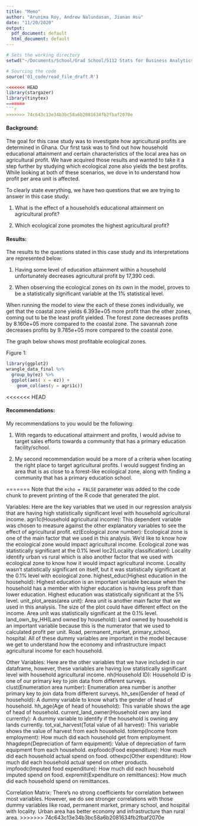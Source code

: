 ```yaml
---
title: "Memo"
author: "Arunima Roy, Andrew Nalundasan, Jianan Hsu"
date: "11/20/2020"
output:
  pdf_document: default
  html_document: default
---
```



```r
# Sets the working directory
setwd("~/Documents/School/Grad School/5112 Stats for Business Analytics/data_translation_20201116")

# Sourcing the code
source('01_code/read_file_draft.R')

<<<<<<< HEAD
library(stargazer)
library(tinytex)
=======
```r

>>>>>>> 74c643c13e34b3bc58a6b2081634fb2fbaf2070e
```

#### Background:

The goal for this case study was to investigate how agricultural profits are determined in Ghana. Our first task was to find out how household educational attainment and certain characteristics of the local area has on agricultural profit. We have acquired those results and wanted to take it a step further by studying which ecological zone also yields the best profits. While looking at both of these scenarios, we dove in to understand how profit per area unit is affected.   

To clearly state everything, we have two questions that we are trying to answer in this case study:

1)	What is the effect of a household’s educational attainment on agricultural profit? 

2)	Which ecological zone promotes the highest agricultural profit?

#### Results: 
The results to the questions stated in this case study and its interpretations are represented below: 

1) Having some level of education attainment within a household unfortunately decreases agricultural profit by 17,390 cedi. 

2) When observing the ecological zones on its own in the model, proves to be a statistically significant variable at the 1% statistical level. 

When running the model to view the each of these zones individually, we get that the coastal zone yields 6.393e+05 more profit than the other zones, coming out to be the least profit yielded. The forest zone decreases profits by 8.160e+05 more compared to the coastal zone. The savannah zone decreases profits by 9.785e+05 more compared to the coastal zone.

The graph below shows most profitable ecological zones. 

Figure 1:

```r
library(ggplot2)
wrangle_data_final %>% 
  group_by(ez) %>% 
  ggplot(aes( x = ez)) + 
    geom_col(aes(y = agri1c))

```

<<<<<<< HEAD

#### Recommendations:
My recommendations to you would be the following:


1) With regards to educational attainment and profits, I would advise to target sales efforts towards a community that has a primary education facility/school.


2) My second recommendation would be a more of a criteria when locating the right place to target agricultural profits. I would suggest finding an area that is as close to a forest-like ecological zone, along with finding a community that has a primary education school.

=======
Note that the `echo = FALSE` parameter was added to the code chunk to prevent printing of the R code that generated the plot.

Variables:
Here are the key variables that we used in our regression analysis that are having high statistically significant level with household agricultural income.
agri1c(Household agricultural income): This dependent variable was chosen to measure against the other explanatory variables to see the effect of agricultural profit. 
ez(Ecological zone number): Ecological zone is one of the main factor that we used in this analysis. We'd like to know how the ecological zone would impact agricultural income. Ecological zone was statistically significant at the 0.1% level
loc2(Locality classification): Locality identify urban vs rural which is also another factor that we used with ecological zone to know how it would impact agricultural income. Locality wasn't statistically significant on itself, but it was statistically significant at the 0.1% level with ecological zone.
highest_educ(Highest education in the household): Highest education is an important variable because when the household has a member with higher education is having less profit than lower education. Highest education was statistically significant at the 5% level.
unit_plot_areas(area unit): Area unit is another main factor that we used in this analysis. The size of the plot could have different effect on the income. Area unit was statistically significant at the 0.1% level.
land_own_by_HH(Land owned by household): Land owned by household is an important variable because this is the numerator that we used to calculated profit per unit.
Road, permanent_market, primary_school, hospital: All of these dummy variables are important in the model because we get to understand how the economy and infrastructure impact agricultural income for each household.

Other Variables:
Here are the other variables that we have included in our dataframe, however, these variables are having low statistically significant level with household agricultural income.
nh(Household ID): Household ID is one of our primary key to join data from different surveys. 
clust(Enumeration area number): Enumeration area number is another primary key to join data from different surveys.
hh_sex(Gender of head of household): A dummy variable to know what's the gender of head of household.
hh_age(Age of head of household): This variable shows the age of head of household.
current_land_owner(Household own any land currently): A dummy variable to identify if the household is owning any lands currently.
tot_val_harvest(Total value of all harvest): This variable shows the value of harvest from each household.
totemp(Income from employment): How much did each household get from employment.
hhagdepn(Depreciation of farm equipment): Value of depreciation of farm equipment from each household.
expfoodc(Food expenditure): How much did each household actual spend on food.
othexpc(Other expenditure): How much did each household actual spend on other products.
impfoodc(Imputed food expenditure): How much did each household imputed spend on food.
expremit(Expenditure on remittances): How much did each household spend on remittances.

  
Correlation Matrix:
There's no strong coefficients for correlation between most variables. However, we do see stronger correlations with those dummy variables like road, permanent market, primary school, and hospital with locality. Urban area has better economy and infrastructure than rural area.
>>>>>>> 74c643c13e34b3bc58a6b2081634fb2fbaf2070e
